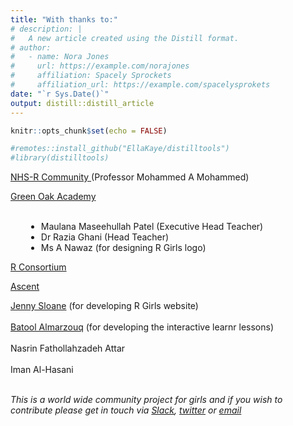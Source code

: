 ```yaml
---
title: "With thanks to:"
# description: |
#   A new article created using the Distill format.
# author:
#   - name: Nora Jones 
#     url: https://example.com/norajones
#     affiliation: Spacely Sprockets
#     affiliation_url: https://example.com/spacelysprokets
date: "`r Sys.Date()`"
output: distill::distill_article
---
```


```r
knitr::opts_chunk$set(echo = FALSE)
```

```r
#remotes::install_github("EllaKaye/distilltools")
#library(distilltools)
```


<div class="contributor_ppl" style="text-align:left">
<a class="contributor_org" href="https://nhsrcommunity.com/" target="_blank">NHS-R Community </a> (Professor Mohammed A Mohammed)
</div>


<div style="text-align:left">
<a class="contributor_org" href="https://greenoak.bham.sch.uk/" target="_blank">Green Oak Academy</a>
<br><br>
<ul >
<li class="contributor_ppl" style="margin-left: 25px"> Maulana Maseehullah Patel (Executive Head Teacher) </li>
<li class="contributor_ppl" style="margin-left: 25px"> Dr Razia Ghani (Head Teacher) </li>
<li class="contributor_ppl" style="margin-left: 25px"> Ms A Nawaz (for designing R Girls logo) </li>
</ul>
</div>

<div style="text-align:left">
<a class="contributor_org" href="https://www.r-consortium.org/" target="_blank">R Consortium</a>
</div>

<div style="text-align:left">
<a class="contributor_org" href="https://www.ascent.io/" target="_blank">Ascent</a>
</div>


<div style="text-align:left" class="contributor_ppl" style="padding-bottom: 0px;">
<a href="https://jennysloane.netlify.app/" target="_blank">Jenny Sloane</a> (for developing R Girls website) <br><br>
<a href="https://batool-almarzouq.netlify.app/" target="_blank">Batool Almarzouq</a> (for developing the interactive learnr lessons) <br><br>
Nasrin Fathollahzadeh Attar <br><br>
Iman Al-Hasani <br><br>



*This is a world wide community project for girls and if you wish to contribute please get in touch via <a href="https://r-girls.slack.com" target="_blank">Slack</a>, <a href="https://twitter.com/R_Girls_School" target="_blank">twitter</a> or <a href="mailto:rgirlsschool@gmail.com" target="_blank">email</a>*

</div>
